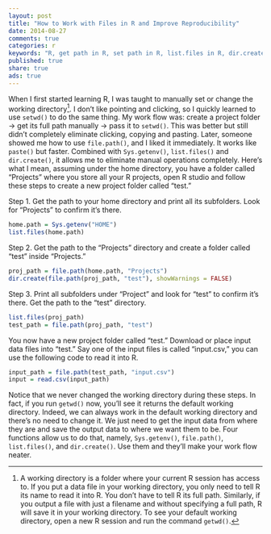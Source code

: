 ```yaml
---
layout: post
title: "How to Work with Files in R and Improve Reproducibility"
date: 2014-08-27
comments: true
categories: r
keywords: "R, get path in R, set path in R, list.files in R, dir.create, file.path, directory management"
published: true
share: true
ads: true
---
```


When I first started learning R, I was taught to manually set or change the working directory[^1]. I don't like pointing and clicking, so I quickly learned to use `setwd()` to do the same thing. My work flow was: create a project folder → get its full path manually → pass it to `setwd()`. This was better but still didn't completely eliminate clicking, copying and pasting. Later, someone showed me how to use `file.path()`, and I liked it immediately. It works like `paste()` but faster. Combined with `Sys.getenv()`, `list.files()` and `dir.create()`, it allows me to eliminate manual operations completely. Here's what I mean, assuming under the home directory, you have a folder called "Projects" where you store all your R projects, open R studio and follow these steps to create a new project folder called "test."

Step 1. Get the path to your home directory and print all its subfolders. Look for "Projects" to confirm it's there.
```r
home.path = Sys.getenv("HOME")
list.files(home.path)
```

Step 2. Get the path to the "Projects" directory and create a folder called "test" inside "Projects."
```r
proj_path = file.path(home.path, "Projects")
dir.create(file.path(proj_path, "test"), showWarnings = FALSE)
```

Step 3. Print all subfolders under "Project" and look for "test" to confirm it's there. Get the path to the "test" directory.
```r
list.files(proj_path)
test_path = file.path(proj_path, "test")
```

You now have a new project folder called "test." Download or place input data files into "test." Say one of the input files is called "input.csv," you can use the following code to read it into R.
```r
input_path = file.path(test_path, "input.csv")
input = read.csv(input_path)
```

Notice that we never changed the working directory during these steps. In fact, if you run `getwd()` now, you'll see it returns the default working directory. Indeed, we can always work in the default working directory and there's no need to change it. We just need to get the input data from where they are and save the output data to where we want them to be. Four functions allow us to do that, namely, `Sys.getenv()`, `file.path()`, `list.files()`, and `dir.create()`. Use them and they'll make your work flow neater. 

[^1]: A working directory is a folder where your current R session has access to. If you put a data file in your working directory, you only need to tell R its name to read it into R. You don't have to tell R its full path. Similarly, if you output a file with just a filename and without specifying a full path, R will save it in your working directory. To see your default working directory, open a new R session and run the command `getwd()`.
